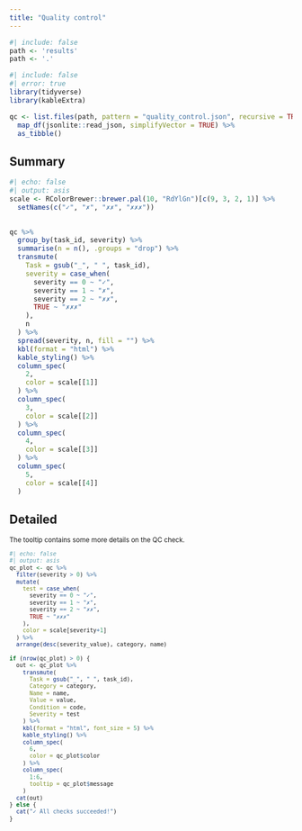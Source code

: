 ```yaml
---
title: "Quality control"
---
```


```r
#| include: false
path <- 'results'
path <- '.'
```

```r
#| include: false
#| error: true
library(tidyverse)
library(kableExtra)

qc <- list.files(path, pattern = "quality_control.json", recursive = TRUE, full.names = TRUE) %>%
  map_df(jsonlite::read_json, simplifyVector = TRUE) %>%
  as_tibble()
```

## Summary
```r
#| echo: false
#| output: asis
scale <- RColorBrewer::brewer.pal(10, "RdYlGn")[c(9, 3, 2, 1)] %>%
  setNames(c("✓", "✗", "✗✗", "✗✗✗"))
 

qc %>%
  group_by(task_id, severity) %>%
  summarise(n = n(), .groups = "drop") %>%
  transmute(
    Task = gsub("_", " ", task_id),
    severity = case_when(
      severity == 0 ~ "✓",
      severity == 1 ~ "✗",
      severity == 2 ~ "✗✗",
      TRUE ~ "✗✗✗"
    ),
    n
  ) %>%
  spread(severity, n, fill = "") %>%
  kbl(format = "html") %>%
  kable_styling() %>%
  column_spec(
    2,
    color = scale[[1]]
  ) %>%
  column_spec(
    3,
    color = scale[[2]]
  ) %>%
  column_spec(
    4,
    color = scale[[3]]
  ) %>%
  column_spec(
    5,
    color = scale[[4]]
  )
```

## Detailed


<small>

:::{.callout-tip}
The tooltip contains some more details on the QC check.
:::


```r
#| echo: false
#| output: asis
qc_plot <- qc %>% 
  filter(severity > 0) %>%
  mutate(
    test = case_when(
      severity == 0 ~ "✓",
      severity == 1 ~ "✗",
      severity == 2 ~ "✗✗",
      TRUE ~ "✗✗✗"
    ),
    color = scale[severity+1]
  ) %>%
  arrange(desc(severity_value), category, name)
 
if (nrow(qc_plot) > 0) {
  out <- qc_plot %>% 
    transmute(
      Task = gsub("_", " ", task_id),
      Category = category,
      Name = name,
      Value = value,
      Condition = code,
      Severity = test
    ) %>%
    kbl(format = "html", font_size = 5) %>%
    kable_styling() %>%
    column_spec(
      6, 
      color = qc_plot$color
    ) %>%
    column_spec(
      1:6,
      tooltip = qc_plot$message
    )
  cat(out)
} else {
  cat("✓ All checks succeeded!")
}
```

</small>